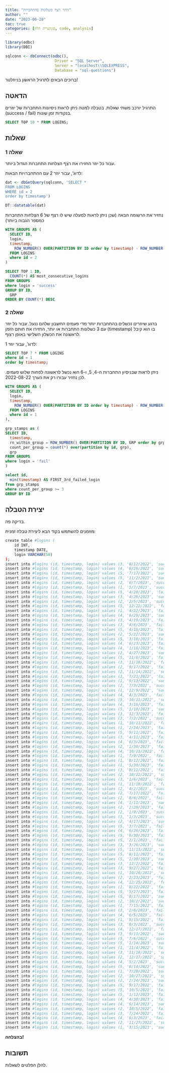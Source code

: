 ```yaml
---
title: "זיהוי רצף כשלונות בהתחברות"
author: ""
date: "2023-06-28"
toc: true
categories: [פונקציית חלון, code, analysis]
---
```


```r
library(odbc)
library(DBI)

sqlconn <- dbConnect(odbc(),
                      Driver = "SQL Server",
                      Server = "localhost\\SQLEXPRESS",
                      Database = "sql-questions")
```



ברוכים הבאים לתרגיל הראשון בניוזלטר!

## הדאטה

התרגיל יורכב משתי שאלות. בטבלה למטה ניתן לראות ניסיונות התחברות של יוזרים (success / fail) בנקודות זמן שונות.

```sql
SELECT TOP 10 * FROM LOGINS;
```


## שאלות

### שאלה 1
עבור כל יוזר החזירו את רצף הצלחות התחברות הגדול ביותר.

לדוג', עבור יוזר 2 עם ההתחברויות הבאות:

```r
dat <- dbGetQuery(sqlconn, 'SELECT *
FROM LOGINS
WHERE id = 2
order by timestamp')

DT::datatable(dat)
```



נחזיר את הרשומה הבאה (שכן ניתן לראות למעלה שיש לו רצף של 6 הצלחות התחברות כמספר הגבוה ביותר)

```sql
WITH GROUPS AS (
  SELECT ID,
  login,
  timestamp,
    ROW_NUMBER() OVER(PARTITION BY ID order by timestamp) - ROW_NUMBER() OVER(PARTITION BY ID, LOGIN order by timestamp asc) as grp
  FROM LOGINS
  where id = 2
)

SELECT TOP 1 ID,
  COUNT(*) AS most_consecutive_logins
FROM GROUPS
where login = 'success'
GROUP BY ID,
  GRP
ORDER BY COUNT(*) DESC
```


### שאלה 2

ברגע שיוזרים נכשלים בהתחברות יותר מדי פעמים החשבון שלהם ננעל. עבור כל יוזר עם 3 כשלונות התחברות או יותר, החזירו את
חותם הזמן (timestamp) בו הוא קיבל לראשונה את הכשלון השלישי באופן רצוף.

לדוג', עבור יוזר 1:

```sql
SELECT TOP 7 * FROM LOGINS
where id = 1
order by timestamp;
```

ניתן לראות שבניסיון התחברות ה-4, 5, ו-6 הוא נכשל לראשונה לפחות שלוש פעמים. לכן נחזיר עבורו רק את הערך 2022-08-22.

```sql
WITH GROUPS AS (
  SELECT ID,
  login,
  timestamp,
    ROW_NUMBER() OVER(PARTITION BY ID order by timestamp) - ROW_NUMBER() OVER(PARTITION BY ID, LOGIN order by timestamp asc) as grp
  FROM LOGINS
  where id = 1
),

grp_stamps as (
SELECT ID,
  timestamp,
  rn_within_group = ROW_NUMBER() OVER(PARTITION BY ID, GRP order by grp, timestamp),
  count_per_group = count(*) over(partition by id, grp),
  grp
FROM GROUPS
where login = 'fail'
)

select id, 
  min(timestamp) AS FIRST_3rd_failed_login
from grp_stamps
where count_per_group >= 3
GROUP BY ID
```

## יצירת הטבלה

בדיקה פה.

מוזמנים להשתמש בקוד הבא ליצירת טבלה זמנית:


```r

create table #logins (
	id INT,
	timestamp DATE,
	login VARCHAR(50)
);
insert into #logins (id, timestamp, login) values (3, '8/12/2022', 'success');
insert into #logins (id, timestamp, login) values (4, '8/26/2022', 'success');
insert into #logins (id, timestamp, login) values (5, '7/17/2022', 'success');
insert into #logins (id, timestamp, login) values (5, '11/2/2022', 'success');
insert into #logins (id, timestamp, login) values (2, '6/7/2023', 'success');
insert into #logins (id, timestamp, login) values (1, '5/7/2023', 'success');
insert into #logins (id, timestamp, login) values (5, '4/28/2023', 'fail');
insert into #logins (id, timestamp, login) values (3, '4/26/2023', 'success');
insert into #logins (id, timestamp, login) values (2, '2/5/2023', 'success');
insert into #logins (id, timestamp, login) values (5, '12/22/2022', 'fail');
insert into #logins (id, timestamp, login) values (1, '4/22/2023', 'fail');
insert into #logins (id, timestamp, login) values (4, '6/29/2023', 'success');
insert into #logins (id, timestamp, login) values (3, '4/19/2023', 'fail');
insert into #logins (id, timestamp, login) values (3, '4/6/2023', 'fail');
insert into #logins (id, timestamp, login) values (5, '4/16/2023', 'fail');
insert into #logins (id, timestamp, login) values (2, '5/22/2023', 'success');
insert into #logins (id, timestamp, login) values (5, '3/10/2023', 'fail');
insert into #logins (id, timestamp, login) values (4, '6/23/2023', 'fail');
insert into #logins (id, timestamp, login) values (4, '1/18/2023', 'fail');
insert into #logins (id, timestamp, login) values (2, '4/27/2023', 'success');
insert into #logins (id, timestamp, login) values (5, '11/6/2022', 'fail');
insert into #logins (id, timestamp, login) values (3, '11/18/2022', 'fail');
insert into #logins (id, timestamp, login) values (2, '9/17/2022', 'fail');
insert into #logins (id, timestamp, login) values (2, '11/14/2022', 'success');
insert into #logins (id, timestamp, login) values (3, '7/23/2022', 'fail');
insert into #logins (id, timestamp, login) values (1, '9/13/2022', 'success');
insert into #logins (id, timestamp, login) values (2, '7/3/2022', 'success');
insert into #logins (id, timestamp, login) values (1, '12/9/2022', 'success');
insert into #logins (id, timestamp, login) values (4, '4/3/2023', 'fail');
insert into #logins (id, timestamp, login) values (5, '10/11/2022', 'success');
insert into #logins (id, timestamp, login) values (4, '3/16/2023', 'fail');
insert into #logins (id, timestamp, login) values (5, '1/10/2023', 'success');
insert into #logins (id, timestamp, login) values (3, '12/3/2022', 'fail');
insert into #logins (id, timestamp, login) values (3, '7/2/2022', 'success');
insert into #logins (id, timestamp, login) values (1, '10/11/2022', 'fail');
insert into #logins (id, timestamp, login) values (1, '2/24/2023', 'fail');
insert into #logins (id, timestamp, login) values (5, '9/11/2022', 'fail');
insert into #logins (id, timestamp, login) values (3, '4/11/2023', 'fail');
insert into #logins (id, timestamp, login) values (4, '6/3/2023', 'fail');
insert into #logins (id, timestamp, login) values (2, '1/30/2023', 'fail');
insert into #logins (id, timestamp, login) values (4, '10/21/2022', 'fail');
insert into #logins (id, timestamp, login) values (1, '7/9/2022', 'fail');
insert into #logins (id, timestamp, login) values (1, '8/12/2022', 'fail');
insert into #logins (id, timestamp, login) values (1, '5/30/2023', 'fail');
insert into #logins (id, timestamp, login) values (3, '8/11/2022', 'fail');
insert into #logins (id, timestamp, login) values (2, '10/22/2022', 'success');
insert into #logins (id, timestamp, login) values (3, '1/6/2023', 'fail');
insert into #logins (id, timestamp, login) values (1, '11/10/2022', 'fail');
insert into #logins (id, timestamp, login) values (2, '4/2/2023', 'success');
insert into #logins (id, timestamp, login) values (2, '7/17/2022', 'fail');
insert into #logins (id, timestamp, login) values (2, '8/6/2022', 'fail');
insert into #logins (id, timestamp, login) values (4, '1/11/2023', 'success');
insert into #logins (id, timestamp, login) values (2, '2/20/2023', 'fail');
insert into #logins (id, timestamp, login) values (2, '1/9/2023', 'success');
insert into #logins (id, timestamp, login) values (3, '1/3/2023', 'success');
insert into #logins (id, timestamp, login) values (2, '4/17/2023', 'success');
insert into #logins (id, timestamp, login) values (5, '3/7/2023', 'fail');
insert into #logins (id, timestamp, login) values (4, '6/26/2023', 'fail');
insert into #logins (id, timestamp, login) values (5, '6/30/2023', 'fail');
insert into #logins (id, timestamp, login) values (5, '2/1/2023', 'fail');
insert into #logins (id, timestamp, login) values (3, '3/26/2023', 'success');
insert into #logins (id, timestamp, login) values (5, '11/13/2022', 'success');
insert into #logins (id, timestamp, login) values (5, '8/11/2022', 'fail');
insert into #logins (id, timestamp, login) values (5, '1/30/2023', 'success');
insert into #logins (id, timestamp, login) values (3, '12/2/2022', 'fail');
insert into #logins (id, timestamp, login) values (3, '9/27/2022', 'fail');
insert into #logins (id, timestamp, login) values (1, '10/26/2022', 'success');
insert into #logins (id, timestamp, login) values (2, '2/23/2023', 'fail');
insert into #logins (id, timestamp, login) values (4, '12/25/2022', 'fail');
insert into #logins (id, timestamp, login) values (1, '8/22/2022', 'fail');
insert into #logins (id, timestamp, login) values (5, '5/27/2023', 'fail');
insert into #logins (id, timestamp, login) values (5, '8/17/2022', 'success');
insert into #logins (id, timestamp, login) values (2, '10/2/2022', 'success');
insert into #logins (id, timestamp, login) values (1, '7/15/2022', 'fail');
insert into #logins (id, timestamp, login) values (3, '2/6/2023', 'fail');
insert into #logins (id, timestamp, login) values (4, '6/5/2023', 'fail');
insert into #logins (id, timestamp, login) values (1, '8/15/2022', 'fail');
insert into #logins (id, timestamp, login) values (3, '8/3/2022', 'success');
insert into #logins (id, timestamp, login) values (4, '12/17/2022', 'fail');
insert into #logins (id, timestamp, login) values (3, '9/11/2022', 'success');
insert into #logins (id, timestamp, login) values (5, '7/6/2022', 'success');
insert into #logins (id, timestamp, login) values (5, '1/14/2023', 'success');
insert into #logins (id, timestamp, login) values (1, '11/4/2022', 'fail');
insert into #logins (id, timestamp, login) values (3, '11/18/2022', 'success');
insert into #logins (id, timestamp, login) values (2, '12/17/2022', 'success');
insert into #logins (id, timestamp, login) values (4, '5/2/2023', 'success');
insert into #logins (id, timestamp, login) values (5, '8/14/2022', 'success');
insert into #logins (id, timestamp, login) values (1, '7/20/2022', 'success');
insert into #logins (id, timestamp, login) values (2, '10/27/2022', 'success');
insert into #logins (id, timestamp, login) values (2, '2/24/2023', 'success');
insert into #logins (id, timestamp, login) values (5, '9/17/2022', 'fail');
insert into #logins (id, timestamp, login) values (5, '10/5/2022', 'fail');
insert into #logins (id, timestamp, login) values (5, '1/12/2023', 'fail');
insert into #logins (id, timestamp, login) values (4, '4/30/2023', 'fail');
insert into #logins (id, timestamp, login) values (4, '6/14/2023', 'success');
insert into #logins (id, timestamp, login) values (2, '10/5/2022', 'fail');
insert into #logins (id, timestamp, login) values (3, '7/24/2022', 'fail');
insert into #logins (id, timestamp, login) values (4, '6/3/2023', 'fail');
insert into #logins (id, timestamp, login) values (2, '11/27/2022', 'success');
insert into #logins (id, timestamp, login) values (1, '3/15/2023', 'success');


```

**בהצלחה!**


## תשובות

להלן הפלטים לשאלות. 

